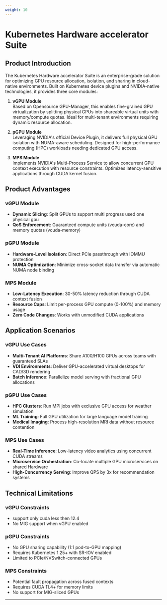 ```yaml
---
weight: 10
---
```



# Kubernetes Hardware accelerator Suite

## Product Introduction

The Kubernetes Hardware accelerator Suite is an enterprise-grade solution for optimizing GPU resource allocation, isolation, and sharing in cloud-native environments. Built on Kubernetes device plugins and NVIDIA-native technologies, it provides three core modules:

1. **vGPU Module**  
   Based on Opensource GPU-Manager, this enables fine-grained GPU virtualization by splitting physical GPUs into shareable virtual units with memory/compute quotas. Ideal for multi-tenant environments requiring dynamic resource allocation.

2. **pGPU Module**  
   Leveraging NVIDIA's official Device Plugin, it delivers full physical GPU isolation with NUMA-aware scheduling. Designed for high-performance computing (HPC) workloads needing dedicated GPU access.

3. **MPS Module**  
   Implements NVIDIA's Multi-Process Service to allow concurrent GPU context execution with resource constraints. Optimizes latency-sensitive applications through CUDA kernel fusion.

## Product Advantages

### vGPU Module
- **Dynamic Slicing**: Split GPUs to support multi progress used one physical gpu  
- **QoS Enforcement**: Guaranteed compute units (vcuda-core) and memory quotas (vcuda-memory)  

### pGPU Module
- **Hardware-Level Isolation**: Direct PCIe passthrough with IOMMU protection  
- **NUMA Optimization**: Minimize cross-socket data transfer via automatic NUMA node binding  

### MPS Module
- **Low-Latency Execution**: 30-50% latency reduction through CUDA context fusion  
- **Resource Caps**: Limit per-process GPU compute (0-100%) and memory usage  
- **Zero Code Changes**: Works with unmodified CUDA applications  

## Application Scenarios

### vGPU Use Cases
- **Multi-Tenant AI Platforms**: Share A100/H100 GPUs across teams with guaranteed SLAs  
- **VDI Environments**: Deliver GPU-accelerated virtual desktops for CAD/3D rendering  
- **Batch Inference**: Parallelize model serving with fractional GPU allocations  

### pGPU Use Cases
- **HPC Clusters**: Run MPI jobs with exclusive GPU access for weather simulation  
- **ML Training**: Full GPU utilization for large language model training  
- **Medical Imaging**: Process high-resolution MRI data without resource contention  

### MPS Use Cases
- **Real-Time Inference**: Low-latency video analytics using concurrent CUDA streams  
- **Microservice Orchestration**: Co-locate multiple GPU microservices on shared Hardware  
- **High-Concurrency Serving**: Improve QPS by 3x for recommendation systems  

## Technical Limitations

### vGPU Constraints
- support only cuda less then 12.4
- No MIG support when vGPU enabled  

### pGPU Constraints
- No GPU sharing capability (1:1 pod-to-GPU mapping)  
- Requires Kubernetes 1.25+ with SR-IOV enabled  
- Limited to PCIe/NVSwitch-connected GPUs  

### MPS Constraints
- Potential fault propagation across fused contexts  
- Requires CUDA 11.4+ for memory limits  
- No support for MIG-sliced GPUs  

---




